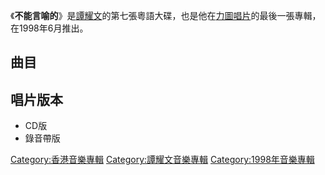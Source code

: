 {{Album infobox | <!-- See Wikipedia:WikiProject_Albums -->
|  Name        = 不能言喻的 
|  Type        = 專輯
|  Artist      = [[譚耀文|譚耀文]]
|  Cover       = 
|  Released    = 1998年6月
|  Recorded    = 1998年
|  Genre       = [[粵語流行音樂|粵語流行音樂]]
|  Length      = 
|  Label       = [[力圖唱片|力圖唱片]]
|  Number      = 
|  Producer    = 見[[#曲目|曲目列表]]
|  Last album  = [[妄想狂_(譚耀文專輯)|妄想狂]]<br />（1997年）
|  This album  = '''不能言喻的'''<br />（1998年）
|  Next album  = 
}}

《'''不能言喻的'''》是[[譚耀文|譚耀文]]的第七張粵語大碟，也是他在[[力圖唱片|力圖唱片]]的最後一張專輯，在1998年6月推出。

==曲目==
{{Tracklist
| collapsed = 
| headline = 
| font_size = 
| total_length = 

| all_writing = 
| all_music = 
| all_lyrics = 
| all_arranger = 
| all_producer = 
| all_except = 

| extra_column =

| title1 = 怕黑
| note1 = 
| longnote1 = 
| music1 = [[Tony_Riley|Tony Riley]]
| lyrics1 = [[梁芷珊|梁芷珊]]
| arranger1 = Tony Riley
| producer1 = [[谷中仁|谷中仁]]
| extra1 = 
| length1 = 

| title2 = 生命中不能言喻的愛
| note2 = 
| longnote2 = 
| music2 = [[Adnre_Hehanusa|Adnre Hehanusa]]
| lyrics2 = [[陳芷菁|陳芷菁]]
| arranger2 = [[辛偉力|辛偉力]]
| producer2 = 辛偉力
| extra2 = 
| length2 = 

| title3 = 多一個少一個
| note3 = 
| longnote3 = 
| music3 = 辛偉力
| lyrics3 = [[林夕|林夕]]
| arranger3 = 辛偉力
| producer3 = 辛偉力
| extra3 = 
| length3 = 

| title4 = 我怎麼說 
| note4 = 
| longnote4 = 
| music4 = [[衫重義意|衫重義意]] 
| lyrics4 = [[黃偉文|黃偉文]]
| arranger4 = [[竹田內仁|竹田內仁]]
| producer4 = 谷中仁
| extra4 = 
| length4 = 

| title5 = 只得一個可能
| note5 = [[蔣卓樂|蔣卓樂]]合唱
| longnote5 = [[TVB|TVB]][[電視劇|電視劇]]《[[真命天師|真命天師]]》插曲
| music5 = [[黃丹儀|黃丹儀]]
| lyrics5 = [[李敏_(香港)|李敏]]
| arranger5 = 黃丹儀
| producer5 = 黃丹儀
| extra5 = 
| length5 = 

| title6 = 悠長假期
| note6 = 
| longnote6 = 改編自[[久保田利伸|久保田利伸]]的《[[LA·LA·LA_LOVE_SONG|LA·LA·LA LOVE SONG]]》<br>[[TVB|TVB]]外購日劇《[[悠長假期|悠長假期]]》粵語版主題曲
| music6 = [[久保田利伸|久保田利伸]]
| lyrics6 = 李敏
| arranger6 = [[Billy_Chan|Billy Chan]]
| producer6 = 谷中仁
| extra6 = 
| length6 = 

| title7 = 運氣
| note7 = 
| longnote7 = 
| music7 = [[吳國敬|吳國敬]]
| lyrics7 = 李敏
| arranger7 = 吳國敬
| producer7 = 吳國敬
| extra7 = 
| length7 = 

| title8 = 你好嗎 
| note8 = 
| longnote8 = 
| music8 = [[Simon_Ducati|Simon Ducati]]
| lyrics8 = [[理斯|理斯]]
| arranger8 = Simon Ducati
| producer8 = 谷中仁
| extra8 = 
| length8 = 

| title9 = 人生中
| note9 = 
| longnote9 = [[TVB|TVB]][[電視劇|電視劇]]《[[真命天師|真命天師]]》主題曲
| music9 = [[鍾慶鴻|鍾慶鴻]]
| lyrics9 = 李敏
| arranger9 = 鍾慶鴻
| producer9 = 谷中仁
| extra9 = 
| length9 = 

| title10 = 不可缺少妳
| note10 = 
| longnote10 = 
| music10 = [[巫思聰|巫思聰]]
| lyrics10 = [[杜守儀|杜守儀]]
| arranger10 = 谷中仁
| producer10 = 谷中仁
| extra10 = 
| length10 = 
}}

== 唱片版本 ==
* CD版
* 錄音帶版

[[Category:香港音樂專輯|Category:香港音樂專輯]]
[[Category:譚耀文音樂專輯|Category:譚耀文音樂專輯]]
[[Category:1998年音樂專輯|Category:1998年音樂專輯]]